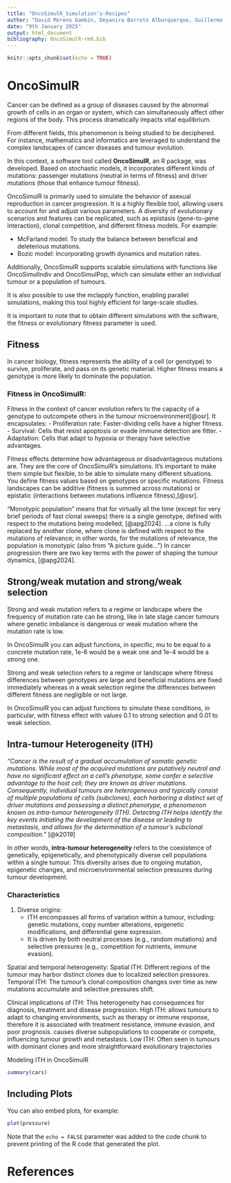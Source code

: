 ```yaml
---
title: "OncoSimulR_Simulation's-Recipes"
author: "David Moreno Gambín, Deyanira Borroto Alburquerque, Guillermo Cerillo Sánchez, Rubén Rincón Álvarez"
date: "9th January 2025"
output: html_document
bibliography: OncoSimulR-rmd.bib
---
```


```r
knitr::opts_chunk$set(echo = TRUE)
```

# OncoSimulR

Cancer can be defined as a group of diseases caused by the abnormal growth of cells in an organ or system, which can simultaneously affect other regions of the body. This process dramatically impacts vital equilibrium.

From different fields, this phenomenon is being studied to be deciphered. For instance, mathematics and informatics are leveraged to understand the complex landscapes of cancer diseases and tumour evolution.

In this context, a software tool called **OncoSimulR**, an R package, was developed. Based on stochastic models, it incorporates different kinds of mutations: passenger mutations (neutral in terms of fitness) and driver mutations (those that enhance tumour fitness).

OncoSimulR is primarily used to simulate the behavior of asexual reproduction in cancer progression. It is a highly flexible tool, allowing users to account for and adjust various parameters. A diversity of evolutionary scenarios and features can be replicated, such as epistasis (gene-to-gene interaction), clonal competition, and different fitness models. For example:

-   McFarland model: To study the balance between beneficial and deleterious mutations.
-   Bozic model: Incorporating growth dynamics and mutation rates.

Additionally, OncoSimulR supports scalable simulations with functions like OncoSimulIndiv and OncoSimulPop, which can simulate either an individual tumour or a population of tumours.

It is also possible to use the mclapply function, enabling parallel simulations, making this tool highly efficient for large-scale studies.

It is important to note that to obtain different simulations with the software, the fitness or evolutionary fitness parameter is used.

## Fitness

In cancer biology, fitness represents the ability of a cell (or genotype) to survive, proliferate, and pass on its genetic material. Higher fitness means a genotype is more likely to dominate the population.

### Fitness in OncoSimulR:

Fitness in the context of cancer evolution refers to the capacity of a genotype to outcompete others in the tumour microenvironment[@osr]. It encapsulates: - Proliferation rate: Faster-dividing cells have a higher fitness. - Survival: Cells that resist apoptosis or evade immune detection are fitter. - Adaptation: Cells that adapt to hypoxia or therapy have selective advantages.

Fitness effects determine how advantageous or disadvantageous mutations are. They are the core of OncoSimulR's simulations. It's important to make them simple but flexible, to be able to simulate many different situations. You define fitness values based on genotypes or specific mutations. Fitness landscapes can be additive (fitness is summed across mutations) or epistatic (interactions between mutations influence fitness),[@osr].

“Monotypic population” means that for virtually all the time (except for very brief periods of fast clonal sweeps) there is a single genotype, defined with respect to the mutations being modelled, [@apg2024]. …a clone is fully replaced by another clone, where clone is defined with respect to the mutations of relevance; in other words, for the mutations of relevance, the population is monotypic (also from “A picture guide…”) In cancer progression there are two key terms with the power of shaping the tumour dynamics, [@apg2024].

## Strong/weak mutation and strong/weak selection

Strong and weak mutation refers to a regime or landscape where the frequency of mutation rate can be strong, like in late stage cancer tumours where genetic imbalance is dangerous or weak mutation where the mutation rate is low.

In OncoSimulR you can adjust functions, in specific, mu to be equal to a concrete mutation rate, 1e-6 would be a weak one and 1e-4 would be a strong one.

Strong and weak selection refers to a regime or landscape where fitness differences between genotypes are large and beneficial mutations are fixed immediately whereas in a weak selection regime the differences between different fitness are negligible or not large.

In OncoSimulR you can adjust functions to simulate these conditions, in particular, with fitness effect with values 0.1 to strong selection and 0.01 to weak selection.

## Intra-tumour Heterogeneity (ITH)

*"Cancer is the result of a gradual accumulation of somatic genetic mutations. While most of the acquired mutations are putatively neutral and have no significant effect on a cell’s phenotype, some confer a selective advantage to the host cell; they are known as driver mutations. Consequently, individual tumours are heterogeneous and typically consist of multiple populations of cells (subclones), each harboring a distinct set of driver mutations and possessing a distinct phenotype, a phenomenon known as intra-tumour heterogeneity (ITH). Detecting ITH helps identify the key events initiating the development of the disease or leading to metastasis, and allows for the determination of a tumour’s subclonal composition."* [@k2019]

In other words, **intra-tumour heterogeneity** refers to the coexistence of genetically, epigenetically, and phenotypically diverse cell populations within a single tumour. This diversity arises due to ongoing mutation, epigenetic changes, and microenvironmental selection pressures during tumour development.

### Characteristics

1.  Diverse origins:
    -   ITH encompasses all forms of variation within a tumour, including: genetic mutations, copy number alterations, epigenetic modifications, and differential gene expression.
    -   It is driven by both neutral processes (e.g., random mutations) and selective pressures (e.g., competition for nutrients, immune evasion).

Spatial and temporal heterogeneity: Spatial ITH: Different regions of the tumour may harbor distinct clones due to localized selection pressures. Temporal ITH: The tumour’s clonal composition changes over time as new mutations accumulate and selective pressures shift.

Clinical implications of ITH: This heterogeneity has consequences for diagnosis, treatment and disease progression. High ITH: allows tumours to adapt to changing environments, such as therapy or immune response, therefore it is associated with treatment resistance, immune evasion, and poor prognosis. causes diverse subpopulations to cooperate or compete, influencing tumour growth and metastasis. Low ITH: Often seen in tumours with dominant clones and more straightforward evolutionary trajectories

Modeling ITH in OncoSimulR

```r
summary(cars)
```

## Including Plots

You can also embed plots, for example:

```r
plot(pressure)
```

Note that the `echo = FALSE` parameter was added to the code chunk to prevent printing of the R code that generated the plot.

# References
